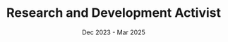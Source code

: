 ---
title: 'Research and Development Activist'
company: 'Bina Nusantara Computer Club'
location: 'Bandung, Indonesia'
date: 'Dec 2023 - Mar 2025'
employmentType: 'Volunteer'
---